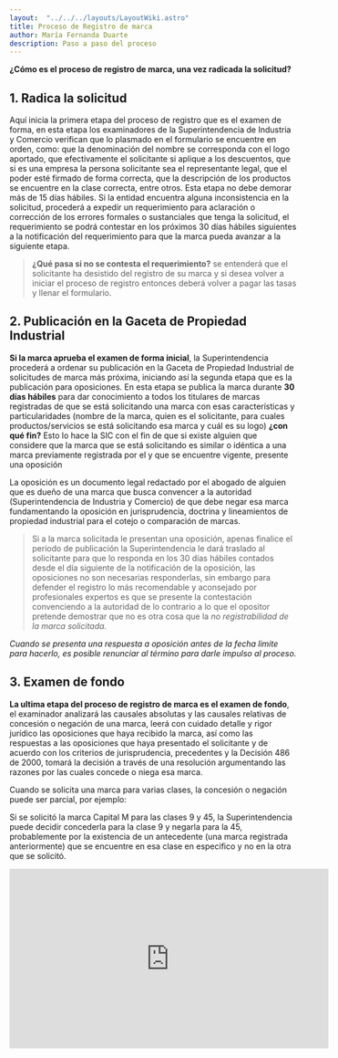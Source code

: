 ```yaml
---
layout:  "../../../layouts/LayoutWiki.astro"
title: Proceso de Registro de marca
author: María Fernanda Duarte
description: Paso a paso del proceso
---
```


**¿Cómo es el proceso de registro de marca, una vez radicada la solicitud?**

## 1. **Radica la solicitud**
Aquí inicia la primera etapa del proceso de registro que es el examen de forma, en esta etapa los examinadores de la Superintendencia de Industria y Comercio verifican que lo plasmado en el formulario se encuentre en orden, como: que la denominación del nombre se corresponda con el logo aportado, que efectivamente el solicitante si aplique a los descuentos, que si es una empresa la persona solicitante sea el representante legal, que el poder esté firmado de forma correcta, que la descripción de los productos se encuentre en la clase correcta, entre otros. Esta etapa no debe demorar más de 15 días hábiles. Si la entidad encuentra alguna inconsistencia en la solicitud, procederá a expedir un requerimiento para aclaración o corrección de los errores formales o sustanciales que tenga la solicitud, el requerimiento se podrá contestar en los próximos 30 días hábiles siguientes a la notificación del requerimiento para que la marca pueda avanzar a la siguiente etapa.

> **¿Qué pasa si no se contesta el requerimiento?** se entenderá que el solicitante ha desistido del registro de su marca y si desea volver a iniciar el proceso de registro entonces deberá volver a pagar las tasas y llenar el formulario.

## 2. Publicación en la Gaceta de Propiedad Industrial
**Si la marca aprueba el examen de forma inicial**, la Superintendencia procederá a ordenar su publicación en la Gaceta de Propiedad Industrial de solicitudes de marca más próxima, iniciando así la segunda etapa que es la publicación para oposiciones. 
En esta etapa se publica la marca durante **30 días hábiles** para dar conocimiento a todos los titulares de marcas registradas de que se está solicitando una marca con esas características y particularidades (nombre de la marca, quien es el solicitante, para cuales productos/servicios se está solicitando esa marca y cuál es su logo) 
**¿con qué fin?** Esto lo hace la SIC con el fin de que si existe alguien que considere que la marca que se está solicitando es similar o idéntica a una marca previamente registrada por el y que se encuentre vigente, presente una oposición 
<div class="alert alert-info">La oposición es un documento legal redactado por el abogado de alguien que es dueño de una marca que busca convencer a la autoridad (Superintendencia de Industria y Comercio) de que debe negar esa marca fundamentando la oposición en jurisprudencia, doctrina y lineamientos de propiedad industrial para el cotejo o comparación de marcas. </div>


> Si a la marca solicitada le presentan una oposición, apenas finalice el periodo de publicación la Superintendencia le dará traslado al solicitante para que lo responda en los 30 días hábiles contados desde el día siguiente de la notificación de la oposición, las oposiciones no son necesarias responderlas, sin embargo para defender el registro lo más recomendable y aconsejado por profesionales expertos es que se presente la contestación convenciendo a la autoridad de lo contrario a lo que el opositor pretende demostrar que no es otra cosa que la *no registrabilidad de la marca solicitada.*

*Cuando se presenta una respuesta a oposición antes de la fecha limite para hacerlo, es posible renunciar al término para darle impulso al proceso.*

## 3. Examen de fondo
**La ultima etapa del proceso de registro de marca es el examen de fondo**, el examinador analizará las causales absolutas y las causales relativas de concesión o negación de una marca, leerá con cuidado detalle y rigor jurídico las oposiciones que haya recibido la marca, así como las respuestas a las oposiciones que haya presentado el solicitante y de acuerdo con los criterios de jurisprudencia, precedentes y la Decisión 486 de 2000, tomará la decisión a través de una resolución argumentando las razones por las cuales concede o niega esa marca.

Cuando se solicita una marca para varias clases, la concesión o negación puede ser parcial, por ejemplo:

Si se solicitó la marca Capital M para las clases 9 y 45, la Superintendencia puede decidir concederla para la clase 9 y negarla para la 45, probablemente por la existencia de un antecedente (una marca registrada anteriormente) que se encuentre en esa clase en especifico y no en la otra que se solicitó.

<iframe 
    width="560" 
    height="315" 
    src="https://www.youtube.com/embed/HzheCG_u5rw" 
    title="YouTube video player" 
    frameborder="0" 
    allow="accelerometer; autoplay; clipboard-write; encrypted-media; gyroscope; picture-in-picture" allowfullscreen></iframe>